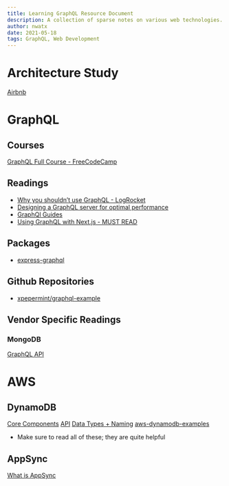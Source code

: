 ```yaml
---
title: Learning GraphQL Resource Document
description: A collection of sparse notes on various web technologies.
author: nwatx
date: 2021-05-18
tags: GraphQL, Web Development
---
```


# Architecture Study

[Airbnb](https://enqueuezero.com/airbnb-architecture.html)

# GraphQL

## Courses

[GraphQL Full Course - FreeCodeCamp](https://youtu.be/ed8SzALpx1Q)

## Readings

- [Why you shouldn’t use GraphQL - LogRocket](https://blog.logrocket.com/why-you-shouldnt-use-graphql/)
- [Designing a GraphQL server for optimal performance](https://blog.logrocket.com/designing-graphql-server-optimal-performance/)
- [GraphQl Guides](https://www.graphql.com/guides/)
- [Using GraphQL with Next.js - MUST READ](https://aws.amazon.com/blogs/mobile/ssr-support-for-aws-amplify-javascript-libraries/)

## Packages

- [express-graphql](https://www.npmjs.com/package/express-graphql)

## Github Repositories

- [xpepermint/graphql-example](https://github.com/xpepermint/graphql-example)

## Vendor Specific Readings

### MongoDB

[GraphQL API](https://docs.mongodb.com/realm/graphql/)

# AWS

## DynamoDB

[Core Components](https://docs.aws.amazon.com/amazondynamodb/latest/developerguide/HowItWorks.CoreComponents.html)
[API](https://docs.aws.amazon.com/amazondynamodb/latest/developerguide/HowItWorks.API.html)
[Data Types + Naming](https://docs.aws.amazon.com/amazondynamodb/latest/developerguide/HowItWorks.NamingRulesDataTypes.html)
[aws-dynamodb-examples](https://github.com/aws-samples/aws-dynamodb-examples)

- Make sure to read all of these; they are quite helpful

## AppSync

[What is AppSync](https://docs.aws.amazon.com/appsync/latest/devguide/what-is-appsync.html)
